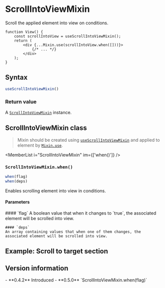 
<Module name="brew-js-react" />

# ScrollIntoViewMixin

Scroll the applied element into view on conditions.

```tsx
function View() {
    const scrollIntoView = useScrollIntoViewMixin();
    return (
        <div {...Mixin.use(scrollIntoView.when([]))}>
            {/* ... */}
        </div>
    );
}
```

## Syntax

```javascript
useScrollIntoViewMixin()
```

<ImportHint
    name="useScrollIntoViewMixin"
    module="brew-js-react"
    require="useScrollIntoViewMixin"
    global="brew.react.useScrollIntoViewMixin" />


### Return value

A [`ScrollIntoViewMixin`](:) instance.

## ScrollIntoViewMixin class

> Mixin should be created using [`useScrollIntoViewMixin`](:) and applied to element by [`Mixin.use`](:).

<MemberList
    i="ScrollIntoViewMixin"
    im={['when()']} />

### `ScrollIntoViewMixin.when()`

```javascript
when(flag)
when(deps)
```

Enables scrolling element into view in conditions.

#### Parameters

<dl>
    #### `flag` <Badge.Version />
    A boolean value that when it changes to `true`, the associated element will be scrolled into view.

    #### `deps`
    An array containing values that when one of them changes, the associated element will be scrolled into view.

</dl>

## Example: Scroll to target section

<Example />

## Version information

<VersionTimeline module="brew-js-react">
- **0.4.2** Introduced
- **0.5.0** `ScrollIntoViewMixin.when(flag)`
</VersionTimeline>
